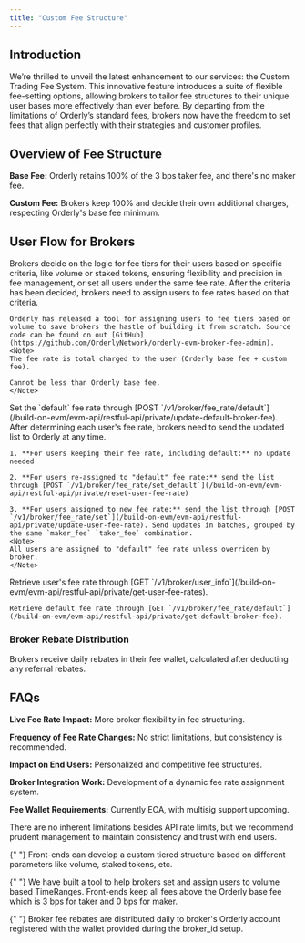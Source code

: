 ```yaml
---
title: "Custom Fee Structure"
---
```


## Introduction

We’re thrilled to unveil the latest enhancement to our services: the Custom Trading Fee System. This innovative feature introduces a suite of flexible fee-setting options, allowing brokers to tailor fee structures to their unique user bases more effectively than ever before. By departing from the limitations of Orderly’s standard fees, brokers now have the freedom to set fees that align perfectly with their strategies and customer profiles.

## Overview of Fee Structure

**Base Fee:** Orderly retains 100% of the 3 bps taker fee, and there's no maker fee.

**Custom Fee:** Brokers keep 100% and decide their own additional charges, respecting Orderly's base fee minimum.

## User Flow for Brokers

<Steps>
  <Step title="Determining the fee tiers">
    Brokers decide on the logic for fee tiers for their users based on specific criteria, like volume or staked tokens, ensuring flexibility and precision in fee management, or set all users under the same fee rate.
  </Step>
  <Step title="Calculating the fee rates">
    After the criteria has been decided, brokers need to assign users to fee rates based on that criteria. 
    
    Orderly has released a tool for assigning users to fee tiers based on volume to save brokers the hastle of building it from scratch. Source code can be found on out [GitHub](https://github.com/OrderlyNetwork/orderly-evm-broker-fee-admin).
    <Note>
    The fee rate is total charged to the user (Orderly base fee + custom fee).

    Cannot be less than Orderly base fee.
    </Note>

  </Step>
    <Step title="Set the default fee rate">
    Set the `default` fee rate through [POST `/v1/broker/fee_rate/default`](/build-on-evm/evm-api/restful-api/private/update-default-broker-fee).
  </Step>
  <Step title="Setting the fees">
    After determining each user's fee rate, brokers need to send the updated list to Orderly at any time.

    1. **For users keeping their fee rate, including default:** no update needed

    2. **For users re-assigned to "default" fee rate:** send the list through [POST `/v1/broker/fee_rate/set_default`](/build-on-evm/evm-api/restful-api/private/reset-user-fee-rate)

    3. **For users assigned to new fee rate:** send the list through [POST `/v1/broker/fee_rate/set`](/build-on-evm/evm-api/restful-api/private/update-user-fee-rate). Send updates in batches, grouped by the same `maker_fee` `taker_fee` combination.
    <Note>
    All users are assigned to "default" fee rate unless overriden by broker.
    </Note>

  </Step>
      <Step title="Retrive user fee rates">
    Retrieve user's fee rate through [GET `/v1/broker/user_info`](/build-on-evm/evm-api/restful-api/private/get-user-fee-rates).

    Retrieve default fee rate through [GET `/v1/broker/fee_rate/default`](/build-on-evm/evm-api/restful-api/private/get-default-broker-fee).

  </Step>
</Steps>

### Broker Rebate Distribution

Brokers receive daily rebates in their fee wallet, calculated after deducting any referral rebates.

## FAQs

**Live Fee Rate Impact:** More broker flexibility in fee structuring.

**Frequency of Fee Rate Changes:** No strict limitations, but consistency is recommended.

**Impact on End Users:** Personalized and competitive fee structures.

**Broker Integration Work:** Development of a dynamic fee rate assignment system.

**Fee Wallet Requirements:** Currently EOA, with multisig support upcoming.

<AccordionGroup>
  <Accordion title="Will there be limitations on how often fee rates can be changed? ">
There are no inherent limitations besides API rate limits, but we recommend prudent management to maintain consistency and trust with end users.
  </Accordion>

{" "}
<Accordion title="How to set fees for users?">
  Front-ends can develop a custom tiered structure based on different parameters like volume, staked
  tokens, etc.
</Accordion>

{" "}
<Accordion title="Can I get help determining and setting fees for the users?">
  We have built a tool to help brokers set and assign users to volume based TimeRanges.
</Accordion>
<Accordion title="How does rebate work for front-ends?">
  Front-ends keep all fees above the Orderly base fee which is 3 bps for taker and 0 bps for maker.
</Accordion>

{" "}
<Accordion title="How are fee rebates distributed?">
  Broker fee rebates are distributed daily to broker's Orderly account registered with the wallet
  provided during the broker_id setup.
</Accordion>

</AccordionGroup>
